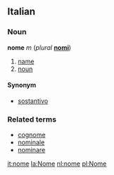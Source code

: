 ==Italian==
===Noun===
'''nome''' ''m'' (''plural'' '''[[nomi]]''')

# [[name]]
# [[noun]]

====Synonym====
*[[sostantivo]]

===Related terms===
*[[cognome]]
*[[nominale]]
*[[nominare]]

[[it:nome]]
[[la:Nome]]
[[nl:nome]]
[[pl:Nome]]